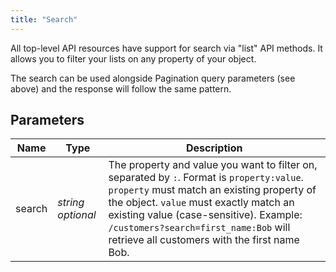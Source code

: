 ```yaml
---
title: "Search"
---
```


All top-level API resources have support for search via "list" API methods.
It allows you to filter your lists on any property of your object.

The search can be used alongside Pagination query parameters (see above) and the response will follow the same pattern.

## Parameters

| Name   | Type                | Description                                                                                                                                                                                                                                                                                                           |
| ------ | ------------------- | --------------------------------------------------------------------------------------------------------------------------------------------------------------------------------------------------------------------------------------------------------------------------------------------------------------------- |
| search | _string_ _optional_ | The property and value you want to filter on, separated by `:`. Format is `property:value`. `property` must match an existing property of the object. `value` must exactly match an existing value (case-sensitive). Example: `/customers?search=first_name:Bob` will retrieve all customers with the first name Bob. |
